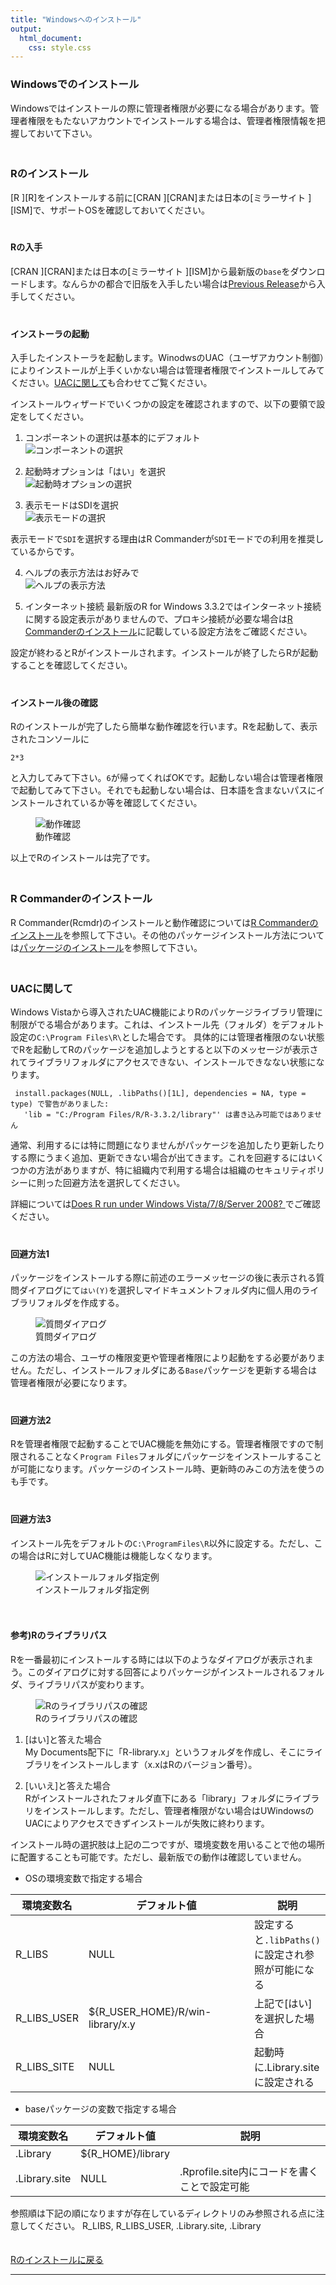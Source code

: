 ```yaml
---
title: "Windowsへのインストール"
output:
  html_document:
    css: style.css
---
```


### Windowsでのインストール
Windowsではインストールの際に管理者権限が必要になる場合があります。管理者権限をもたないアカウントでインストールする場合は、管理者権限情報を把握しておいて下さい。  
　  

### Rのインストール
[R <i class="fa fa-external-link"></i>][R]をインストールする前に[CRAN <i class="fa fa-external-link"></i>][CRAN]または日本の[ミラーサイト <i class="fa fa-external-link"></i>][ISM]で、サポートOSを確認しておいてください。  
　  

#### Rの入手 {#DownloadR}
[CRAN <i class="fa fa-external-link"></i>][CRAN]または日本の[ミラーサイト <i class="fa fa-external-link"></i>][ISM]から最新版の`base`をダウンロードします。なんらかの都合で旧版を入手したい場合は[Previous Release](https://cran.r-project.org/bin/windows/base/old/)から入手してください。  
　  

#### インストーラの起動
入手したインストーラを起動します。WinodwsのUAC（ユーザアカウント制御）によりインストールが上手くいかない場合は管理者権限でインストールしてみてください。[UACに関して](#UAC)も合わせてご覧ください。

インストールウィザードでいくつかの設定を確認されますので、以下の要領で設定をしてください。

1. コンポーネントの選択は基本的にデフォルト  
![コンポーネントの選択](./fig/r/R_InstallerWin_04.jpg)

2. 起動時オプションは「はい」を選択  
![起動時オプションの選択](./fig/r/R_InstallerWin_06.jpg)

3. 表示モードはSDIを選択  
![表示モードの選択](./fig/r/R_InstallerWin_08.jpg)

表示モードで`SDI`を選択する理由はR Commanderが`SDI`モードでの利用を推奨しているからです。

4. ヘルプの表示方法はお好みで  
![ヘルプの表示方法](./fig/r/R_InstallerWin_09.jpg)

5. インターネット接続
最新版のR for Windows 3.3.2ではインターネット接続に関する設定表示がありませんので、プロキシ接続が必要な場合は[R Commanderのインストール](./install_rcmdr.html)に記載している設定方法をご確認ください。

設定が終わるとRがインストールされます。インストールが終了したらRが起動することを確認してください。  
　  

#### インストール後の確認
Rのインストールが完了したら簡単な動作確認を行います。Rを起動して、表示されたコンソールに

```
2*3
```

と入力してみて下さい。`6`が帰ってくればOKです。起動しない場合は管理者権限で起動してみて下さい。それでも起動しない場合は、日本語を含まないパスにインストールされているか等を確認してください。

![動作確認](./fig/r/R_Check_02.jpg)

以上でRのインストールは完了です。  
　  

### R Commanderのインストール
R Commander(Rcmdr)のインストールと動作確認については[R Commanderのインストール](./install_rcmdr.html)を参照して下さい。その他のパッケージインストール方法については[パッケージのインストール](./install_pkg.html)を参照して下さい。  
　  

### UACに関して {#UAC}
Windows Vistaから導入されたUAC機能によりRのパッケージライブラリ管理に制限がでる場合があります。これは、インストール先（フォルダ）をデフォルト設定の`C:\Program Files\R\`とした場合です。
具体的には管理者権限のない状態でRを起動してRのパッケージを追加しようとすると以下のメッセージが表示されてライブラリフォルダにアクセスできない、インストールできなない状態になります。

```
 install.packages(NULL, .libPaths()[1L], dependencies = NA, type = type) で警告がありました: 
   'lib = "C:/Program Files/R/R-3.3.2/library"' は書き込み可能ではありません
```

通常、利用するには特に問題になりませんがパッケージを追加したり更新したりする際にうまく追加、更新できない場合が出てきます。これを回避するにはいくつかの方法がありますが、特に組織内で利用する場合は組織のセキュリティポリシーに則った回避方法を選択してください。  

詳細については[Does R run under Windows Vista/7/8/Server 2008? <i class="fa fa-external-link"></i>](https://cran.ism.ac.jp/bin/windows/base/rw-FAQ.html#Does-R-run-under-Windows-Vista_003f){target="_blank" title="CRAN FQA"}でご確認ください。  
　  

#### 回避方法1
パッケージをインストールする際に前述のエラーメッセージの後に表示される質問ダイアログにて`はい(Y)`を選択しマイドキュメントフォルダ内に個人用のライブラリフォルダを作成する。

![質問ダイアログ](./fig/r/Rcmdr_Install_07_select_yes.jpg)

この方法の場合、ユーザの権限変更や管理者権限により起動をする必要がありません。ただし、インストールフォルダにある`Base`パッケージを更新する場合は管理者権限が必要になります。  
　  

#### 回避方法2
Rを管理者権限で起動することでUAC機能を無効にする。管理者権限ですので制限されることなく`Program Files`フォルダにパッケージをインストールすることが可能になります。パッケージのインストール時、更新時のみこの方法を使うのも手です。  
　  

#### 回避方法3
インストール先をデフォルトの`C:\ProgramFiles\R`以外に設定する。ただし、この場合はRに対してUAC機能は機能しなくなります。

![インストールフォルダ指定例](./fig/r/R_InstallerWin_03_2.jpg)

　  

#### 参考)Rのライブラリパス
Rを一番最初にインストールする時には以下のようなダイアログが表示されまう。このダイアログに対する回答によりパッケージがインストールされるフォルダ、ライブラリパスが変わります。

![Rのライブラリパスの確認](./fig/install_path_win.png)

1) [はい]と答えた場合  
My Documents配下に「R\win-library\x.x」というフォルダを作成し、そこにライブラリをインストールします（x.xはRのバージョン番号）。

2) [いいえ]と答えた場合  
Rがインストールされたフォルダ直下にある「library」フォルダにライブラリをインストールします。ただし、管理者権限がない場合はUWindowsのUACによりアクセスできずインストールが失敗に終わります。

インストール時の選択肢は上記の二つですが、環境変数を用いることで他の場所に配置することも可能です。ただし、最新版での動作は確認していません。  

* OSの環境変数で指定する場合  

環境変数名  | デフォルト値                          | 説明
------------|---------------------------------------|---
R_LIBS      | NULL                                  | 設定すると`.libPaths()`に設定され参照が可能になる  
R_LIBS_USER	| ${R_USER_HOME}/R/win-library/x.y      | 上記で[はい]を選択した場合
R_LIBS_SITE	| NULL                                  | 起動時に.Library.siteに設定される 

* baseパッケージの変数で指定する場合  

環境変数名    | デフォルト値      | 説明
--------------|-------------------|---------------------------------------------
.Library		  | ${R_HOME}/library | 
.Library.site |	NULL              | .Rprofile.site内にコードを書くことで設定可能

参照順は下記の順になりますが存在しているディレクトリのみ参照される点に注意してください。
R_LIBS, R_LIBS_USER, .Library.site, .Library  
　  

[Rのインストールに戻る](#DownloadR)

---